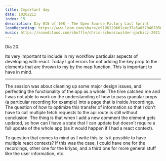 ```yaml
---
title: Important day
date: 102022II
index: 15
description: Day 015 of 108 - The Open Source Factory Last Sprint
loomRecording: https://www.loom.com/share/c9196229601c4c37a5a03794070509fd
music: https://soundcloud.com/shuffle/chris-schwarzwalder-garbicz-2021
---
```


Dia 20.

Its very important to include in my workflow particular aspects of developing with react. Today I got errors for not adding the key prop to the elements that are thrown to my by the map function. This is important to have in mind.

---

The session was about cleaning up some major design issues, and perfecting the functionality of the app as a whole. The time catched me and I was not able to work on the understanding of how to pass granular props (a particular recording for example) into a page that is inside /recordings. The question of how to optimize this transfer of information so that I don't have to call multiple fetch requests to the api route is still without conclusion. The thing is that when I add a new comment the element gets updated, so how can I have a state that I can update but doesn't require a full update of the whole app (as it would happen if I had a react context).

Te question that comes to mind as I write this is: Is it possible to have multiple react contexts? If this was the case, I could have one for the recordings, other one for the kriyas, and a third one for more general stuff like the user information, etc.
